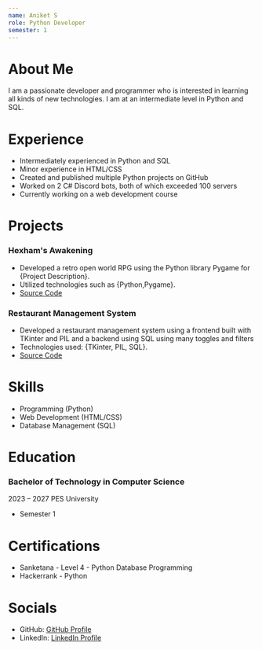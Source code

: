 ```yaml
---
name: Aniket S
role: Python Developer
semester: 1
---
```


# About Me

I am a passionate developer and programmer who is interested in learning all kinds of new technologies. I am at an intermediate level in Python and SQL.

# Experience

- Intermediately experienced in Python and SQL
- Minor experience in HTML/CSS
- Created and published multiple Python projects on GitHub
- Worked on 2 C# Discord bots, both of which exceeded 100 servers
- Currently working on a web development course

# Projects

### Hexham's Awakening
- Developed a retro open world RPG using the Python library Pygame for {Project Description}.
- Utilized technologies such as {Python,Pygame}.
- [Source Code](https://github.com/deas28/Hexhams-Awakening)

### Restaurant Management System
- Developed a restaurant management system using a frontend built with TKinter and PIL and a backend using SQL using many toggles and filters
- Technologies used: {TKinter, PIL, SQL}.
- [Source Code](https://github.com/deas28/restaurant-management)

# Skills

- Programming (Python)
- Web Development (HTML/CSS)
- Database Management (SQL)

# Education

### Bachelor of Technology in Computer Science
2023 – 2027
PES University
- Semester 1

# Certifications

- Sanketana - Level 4 - Python Database Programming
- Hackerrank - Python

# Socials

- GitHub: [GitHub Profile](https://github.com/ketsomp)
- LinkedIn: [LinkedIn Profile](https://www.linkedin.com/in/aniket-sompura-66138a28b/)
